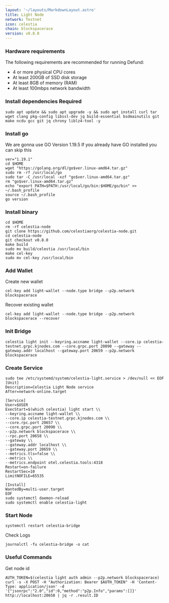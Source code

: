 ```yaml
---
layout: '~/layouts/MarkdownLayout.astro'
title: Light Node
network: Testnet
icon: celestia
chain: blockspacerace
version: v0.8.0
---
```


### Hardware requirements

The following requirements are recommended for running Defund:

- 4 or more physical CPU cores
- At least 200GB of SSD disk storage
- At least 8GB of memory (RAM)
- At least 100mbps network bandwidth


### Install dependencies Required

```
sudo apt update && sudo apt upgrade -y && sudo apt install curl tar wget clang pkg-config libssl-dev jq build-essential bsdmainutils git make ncdu gcc git jq chrony liblz4-tool -y
```

### Install go

We are gonna use GO Version 1.19.5
If you already have GO installed you can skip this 

```
ver="1.19.1"
cd $HOME
wget "https://golang.org/dl/go$ver.linux-amd64.tar.gz"
sudo rm -rf /usr/local/go
sudo tar -C /usr/local -xzf "go$ver.linux-amd64.tar.gz"
rm "go$ver.linux-amd64.tar.gz"
echo "export PATH=$PATH:/usr/local/go/bin:$HOME/go/bin" >> ~/.bash_profile
source ~/.bash_profile
go version
```

### Install binary

```
cd $HOME 
rm -rf celestia-node 
git clone https://github.com/celestiaorg/celestia-node.git 
cd celestia-node
git checkout v0.8.0
make build
sudo mv build/celestia /usr/local/bin
make cel-key
sudo mv cel-key /usr/local/bin
```

### Add Wallet

Create new wallet

```
cel-key add light-wallet --node.type bridge --p2p.network blockspacerace
```

Recover existing wallet

```
cel-key add light-wallet --node.type bridge --p2p.network blockspacerace --recover
```

### Init Bridge

```
celestia light init --keyring.accname light-wallet --core.ip celestia-testnet.grpc.kjnodes.com --core.grpc.port 20090 --gateway --gateway.addr localhost --gateway.port 20659 --p2p.network blockspacerace
  ```

### Create Service
```
sudo tee /etc/systemd/system/celestia-light.service > /dev/null << EOF
[Unit]
Description=Celestia Light Node service
After=network-online.target

[Service]
User=$USER
ExecStart=$(which celestia) light start \\
--keyring.accname light-wallet \\
--core.ip celestia-testnet.grpc.kjnodes.com \\
--core.rpc.port 20657 \\
--core.grpc.port 20090 \\
--p2p.network blockspacerace \\
--rpc.port 20658 \\
--gateway \\
--gateway.addr localhost \\
--gateway.port 20659 \\
--metrics.tls=false \\
--metrics \\
--metrics.endpoint otel.celestia.tools:4318 
Restart=on-failure
RestartSec=10
LimitNOFILE=65535

[Install]
WantedBy=multi-user.target
EOF
sudo systemctl daemon-reload
sudo systemctl enable celestia-light
```

### Start Node

```
systemctl restart celestia-bridge
```

Check Logs 
```
journalctl -fu celestia-bridge -o cat
```

### Useful Commands

Get node id
```
AUTH_TOKEN=$(celestia light auth admin --p2p.network blockspacerace)
curl -s -X POST -H "Authorization: Bearer $AUTH_TOKEN" -H 'Content-Type: application/json' -d '{"jsonrpc":"2.0","id":0,"method":"p2p.Info","params":[]}' http://localhost:20658 | jq -r .result.ID
```

